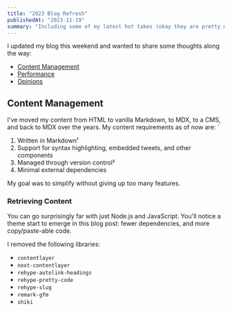 ```yaml
---
title: "2023 Blog Refresh"
publishedAt: "2023-11-19"
summary: "Including some of my latest hot takes (okay they are pretty mild)."
---
```


I updated my blog this weekend and wanted to share some thoughts along the way:

- [Content Management](#content-management)
- [Performance](#performance)
- [Opinions](#opinions)

## Content Management

I've moved my content from HTML to vanilla Markdown, to MDX, to a CMS, and back to MDX over the years. My content requirements as of now are:
`

1. Written in Markdown¹
2. Support for syntax highlighting, embedded tweets, and other components
3. Managed through version control²
4. Minimal external dependencies

My goal was to simplify without giving up too many features.

### Retrieving Content

You can go surprisingly far with just Node.js and JavaScript. You'll notice a theme start to emerge in this blog post: fewer dependencies, and more copy/paste-able code.

I removed the following libraries:

- `contentlayer`
- `next-contentlayer`
- `rehype-autolink-headings`
- `rehype-pretty-code`
- `rehype-slug`
- `remark-gfm`
- `shiki`
